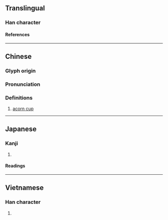 {{character info/new}}
==Translingual==

===Han character===
{{Han char|rn=75|rad=木|as=07|sn=11|four=43932|canj=DIJE|ids=⿰木求}}

====References====
{{Han ref|kx=0528.040|dkj=14826|dj=0916.190|hdz=21210.080|uh=6882}}

----

==Chinese==
{{zh-forms}}

===Glyph origin===
{{Han etym}}

===Pronunciation===
{{zh-pron
|m=qiú
|c=kau4
|mc=y
|oc=y
|ma=
|cat=n
}}

===Definitions===
{{zh-hanzi}}

# [[acorn cup]]

----

==Japanese==

===Kanji===
{{ja-kanji|grade=|rs=木07}}

# {{defn|lang=ja|sort=木07}}

====Readings====
{{ja-readings
|on=きゅう, ぐ, きょく, こく
|kun=のみのさき
}}

----

==Vietnamese==

===Han character===
{{vi-readings|rs=木07|reading=cầu}}

# {{defn|lang=vi|sort=木07}}